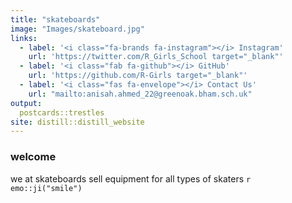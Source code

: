```yaml
---
title: "skateboards"
image: "Images/skateboard.jpg"
links:
  - label: '<i class="fa-brands fa-instagram"></i> Instagram'          
    url: 'https://twitter.com/R_Girls_School target="_blank"'
  - label: '<i class="fab fa-github"></i> GitHub'
    url: 'https://github.com/R-Girls target="_blank"'
  - label: '<i class="fas fa-envelope"></i> Contact Us'
    url: "mailto:anisah.ahmed_22@greenoak.bham.sch.uk"
output:
  postcards::trestles
site: distill::distill_website  
---
```

 
### welcome 
we at skateboards sell equipment for all types of skaters 
 `r emo::ji("smile")`
